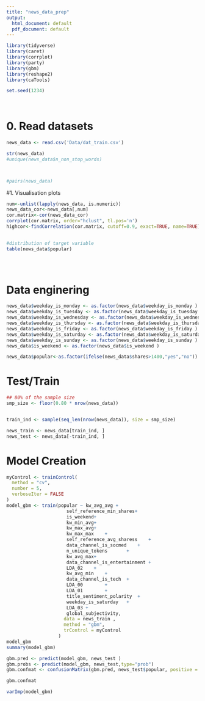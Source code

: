 ```yaml
---
title: "news_data_prep"
output:
  html_document: default
  pdf_document: default
---
```


```r
library(tidyverse)
library(caret)
library(corrplot)
library(party)
library(gbm)
library(reshape2)
library(caTools)

set.seed(1234)

 
```


# 0. Read datasets
```r

 
news_data <- read.csv('Data/dat_train.csv')

str(news_data)
#unique(news_data$n_non_stop_words)



#pairs(news_data)

```
#1. Visualisation plots 

```r

num<-unlist(lapply(news_data, is.numeric))
news_data_cor<-news_data[,num]
cor.matrix<-cor(news_data_cor)
corrplot(cor.matrix, order="hclust", tl.pos='n')
highcor<-findCorrelation(cor.matrix, cutoff=0.9, exact=TRUE, name=TRUE)

 
#distribution of target variable 
table(news_data$popular)

 



```
# Data enginering 
```r

news_data$weekday_is_monday <- as.factor(news_data$weekday_is_monday )
news_data$weekday_is_tuesday <- as.factor(news_data$weekday_is_tuesday )
news_data$weekday_is_wednesday <- as.factor(news_data$weekday_is_wednesday )
news_data$weekday_is_thursday <- as.factor(news_data$weekday_is_thursday )
news_data$weekday_is_friday <- as.factor(news_data$weekday_is_friday )
news_data$weekday_is_saturday <- as.factor(news_data$weekday_is_saturday )
news_data$weekday_is_sunday <- as.factor(news_data$weekday_is_sunday )
news_data$is_weekend <- as.factor(news_data$is_weekend )

news_data$popular<-as.factor(ifelse(news_data$shares>1400,"yes","no"))
```


# Test/Train

```r
 
## 80% of the sample size
smp_size <- floor(0.80 * nrow(news_data))


train_ind <- sample(seq_len(nrow(news_data)), size = smp_size)

news_train <- news_data[train_ind, ]
news_test <- news_data[-train_ind, ]
```

# Model Creation 
```r
myControl <- trainControl(
  method = "cv",
  number = 5,
  verboseIter = FALSE
)
model_gbm <- train(popular ~ kw_avg_avg	+
                      self_reference_min_shares+
                      is_weekend+
                      kw_min_avg+
                      kw_max_avg+
                      kw_max_max	+
                      self_reference_avg_sharess	+
                      data_channel_is_socmed	+
                      n_unique_tokens	 	+
                      kw_avg_max+
                      data_channel_is_entertainment	+
                      LDA_02	+
                      kw_avg_min 	+
                      data_channel_is_tech	+
                      LDA_00	 	+
                      LDA_01	 	+
                      title_sentiment_polarity	+
                      weekday_is_saturday	+
                      LDA_03 +
                      global_subjectivity,
                     data = news_train ,
                     method = "gbm",
                     trControl = myControl
                   )
model_gbm
summary(model_gbm)

gbm.pred <- predict(model_gbm, news_test )
gbm.probs <- predict(model_gbm, news_test,type="prob")
gbm.confmat <- confusionMatrix(gbm.pred, news_test$popular, positive = "yes")

gbm.confmat

varImp(model_gbm)
```

